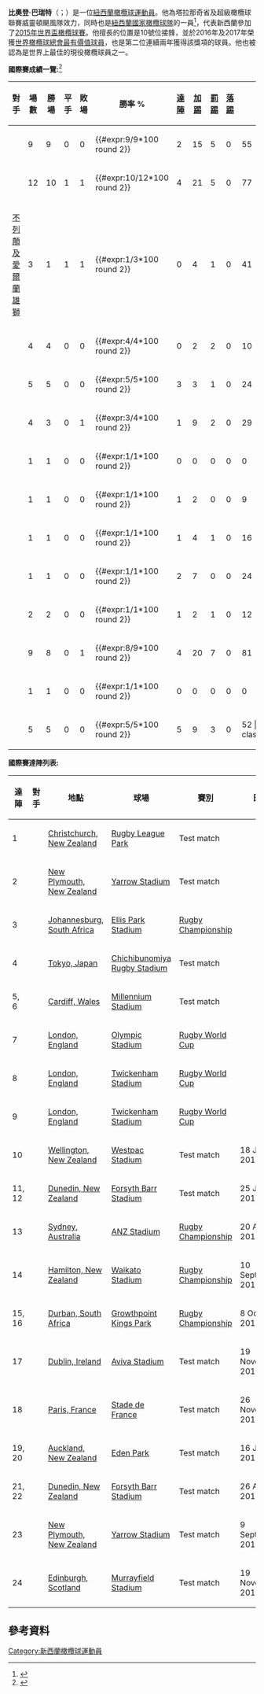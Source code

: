 {{Infobox rugby biography
| name = Beauden Barrett
| image =
| image_size = 
| caption = Barrett in July 2017
| birth_name = Beauden John Barrett
| birth_date={{birth date and age|df=yes|1991|5|27}}
| birth_place = [[Taranaki|Taranaki]], New Zealand
| height = {{height|m=1.85}}
| weight = {{convert|89|kg|lb stlb|abbr=on}}
| school = {{nowrap|[[Francis_Douglas_Memorial_College|Francis Douglas Memorial College]]}} <ref>{{cite news|last1=Rattue|first1=Chris|title=All Blacks: 12 things you need to know about the amazing Barrett boys|url=http://www.nzherald.co.nz/sport/news/article.cfm?c_id=4&objectid=11734733|accessdate=30 March 2017|work=New Zealand Herald|publisher=NMZE. Publishing Ltd|date=24 October 2016|language=en|archive-date=2019-03-03|archive-url=https://web.archive.org/web/20190303023320/https://www.nzherald.co.nz/sport/news/article.cfm?c_id=4&objectid=11734733|dead-url=no}}</ref>
| university = [[Massey_University|Massey Wellington]]
| relatives =
| ru_position = [[Fly-half_(rugby_union)|Fly-Half]] / [[Fullback_(rugby_union)|Fullback]]
| allblackid = 1115
| allblackno =  1115
| ru_nationalyears = 2011<br />2012–
| ru_nationalteam = {{nowrap|[[紐西蘭國家橄欖球青年隊|紐西蘭國家橄欖球青年隊]]}}<br />[[紐西蘭國家橄欖球隊|紐西蘭國家橄欖球隊]]
| ru_sevensnationalcomp  = 2
| ru_coachclubs =
| ru_coachyears =
| ru_amateuryears =
| ru_amupdate =
| ru_nationalcaps = 5<br />62
| ru_nationalpoints = (15)<br />(465)
| ru_ntupdate = 25 November 2017
| ru_clubupdate =
| super14caps = 97
| super14points = (998)
| super14currentclub = 
| super14update = 29 July 2017
| ru_provincecaps =26
| ru_provincepoints =(191)
| ru_provinceupdate = 29 August 2015
| ru_coachupdate =
}}

'''比奧登·巴瑞特'''（{{lang-en|Beauden Barrett}}；{{bd|1991年|5月27日}}）是一位[[紐西蘭|紐西蘭]][[橄欖球|橄欖球]][[運動員|運動員]]。他為塔拉那奇省及超級橄欖球聯賽威靈頓颶風隊效力，同時也是[[紐西蘭國家橄欖球隊|紐西蘭國家橄欖球隊]]的一員<ref name= "Beauden Barrett Hurricanes Profile">{{cite web | url=http://www.hurricanes.co.nz/team/players/beauden-barrett | title=Beauden Barrett Hurricanes Profile | date=24 December 2012 | accessdate=2015-11-22 | archive-date=2012-01-20 | archive-url=https://web.archive.org/web/20120120024246/http://www.hurricanes.co.nz/team/players/beauden-barrett | dead-url=yes }}</ref>，代表新西蘭參加了[[2015年世界盃橄欖球賽|2015年世界盃橄欖球賽]]。他擅長的位置是10號位接鋒，並於2016年及2017年榮獲[[世界橄欖球總會最有價值球員|世界橄欖球總會最有價值球員]]，也是第二位連續兩年獲得該獎項的球員。他也被認為是世界上最佳的現役橄欖球員之一。

'''國際賽成績一覽:'''<ref>{{cite web |url=http://www.espnscrum.com/statsguru/rugby/player/120363.html?class=1;orderby=tries;template=results;type=player;view=match |title=Statsguru  /  Player analysis  / Beauden Barrett  / Test matches |publisher=ESPN |work=Scrum |accessdate=30 December 2015 |archive-date=2014-09-02 |archive-url=https://web.archive.org/web/20140902034734/http://www.espnscrum.com/statsguru/rugby/player/120363.html?class=1;orderby=tries;template=results;type=player;view=match |dead-url=no }}</ref>
{| class="wikitable sortable" style="font-size:95%"
|-
! 對手 !! 場數 !! 勝場 !! 平手 !! 敗場 !! 勝率 % !! [[達陣_(橄欖球)|達陣]] !! [[加踢|加踢]] !! [[罰踢|罰踢]] !! [[落踢|落踢]] !! 得分
|-
| {{ru|ARG}}
| 9 || 9 || 0 || 0 || {{#expr:9/9*100 round 2}} || 2 || 15 || 5 || 0 || 55
|-
| {{ru|AUS}}
| 12 || 10 || 1 || 1 || {{#expr:10/12*100 round 2}} || 4 || 21 || 5 || 0 || 77
|-
| [[不列顛及愛爾蘭雄獅|不列顛及愛爾蘭雄獅]]
| 3 || 1 || 1 || 1 || {{#expr:1/3*100 round 2}} || 0 || 4 || 1 || 0 || 41
|-
| {{ru|ENG}}
| 4 || 4 || 0 || 0 || {{#expr:4/4*100 round 2}} || 0 || 2 || 2 || 0 || 10
|-
| {{ru|FRA}}
| 5 || 5 || 0 || 0 || {{#expr:5/5*100 round 2}} || 3 || 3 || 1 || 0 || 24
|-
| {{ru|IRE}}
| 4 || 3 || 0 || 1 || {{#expr:3/4*100 round 2}} || 1 || 9 || 2 || 0 || 29
|-
| {{ru|ITA}}
| 1 || 1 || 0 || 0 || {{#expr:1/1*100 round 2}} || 0 || 0 || 0 || 0 || 0
|-
| {{ru|JPN}}
| 1 || 1 || 0 || 0 || {{#expr:1/1*100 round 2}} || 1 || 2 || 0 || 0 || 9
|-
| {{ru|NAM}}
| 1 || 1 || 0 || 0 || {{#expr:1/1*100 round 2}} || 1 || 4 || 1 || 0 || 16
|-
| {{ru|SAM}}
| 1 || 1 || 0 || 0 || {{#expr:1/1*100 round 2}} || 2 || 7 || 0 || 0 || 24
|-
| {{ru|SCO}}
| 2 || 2 || 0 || 0 || {{#expr:1/1*100 round 2}} || 1 || 2 || 1 || 0 ||12
|-
| {{ru|RSA}}
| 9 || 8 || 0 || 1 || {{#expr:8/9*100 round 2}} || 4 || 20 || 7 || 0 || 81
|-
| {{ru|TGA}}
| 1 || 1 || 0 || 0 || {{#expr:1/1*100 round 2}} || 0 || 0 || 0 || 0 || 0
|-
| {{ru|WAL}}
| 5 || 5 || 0 || 0 || {{#expr:5/5*100 round 2}} || 5 || 9 || 3 || 0 || 52
|- – class="sortbottom"
! '''Total'''
| '''57''' || '''51''' || '''2''' || '''4''' || '''{{#expr:51/57*100 round 2}}''' || '''23''' || '''96''' || '''37''' || '''0''' || '''418'''
|}

'''國際賽達陣列表:'''
{| class="wikitable sortable" style="font-size:95%"
|-
! 達陣  !! 對手 !! 地點 !! 球場 !! 賽別 !! 日期 !! 結果
|-
| 1 || {{ru|FRA}} || [[Christchurch,_New_Zealand|Christchurch, New Zealand]] || [[Rugby_League_Park|Rugby League Park]] || Test match || {{dts|format=dmy|2013|June|15}} || 勝
|-
| 2 || {{ru|FRA}} || [[New_Plymouth,_New_Zealand|New Plymouth, New Zealand]] || [[Yarrow_Stadium|Yarrow Stadium]] || Test match || {{dts|format=dmy|2013|June|22}} || 勝
|-
| 3 || {{ru|RSA}} || [[Johannesburg,_South_Africa|Johannesburg, South Africa]] || [[Ellis_Park_Stadium|Ellis Park Stadium]] || [[2013_Rugby_Championship|Rugby Championship]] || {{dts|format=dmy|2013|October|5}} || 勝
|-
| 4 || {{ru|JPN}} || [[Tokyo,_Japan|Tokyo, Japan]] || [[Chichibunomiya_Rugby_Stadium|Chichibunomiya Rugby Stadium]] || Test match || {{dts|format=dmy|2013|November|2}} || 勝
|-
| 5, 6 || {{ru|WAL}} || [[Cardiff,_Wales|Cardiff, Wales]] || [[Millennium_Stadium|Millennium Stadium]] || Test match || {{dts|format=dmy|2014|November|22}} || 勝
|-
| 7 || {{ru|NAM}} || [[London,_England|London, England]] || [[Olympic_Stadium_(London)|Olympic Stadium]] || [[2015_Rugby_World_Cup|Rugby World Cup]] || {{dts|format=dmy|2015|September|24}} ||勝
|-
| 8 || {{ru|RSA}} || [[London,_England|London, England]] || [[Twickenham_Stadium|Twickenham Stadium]] || [[2015_Rugby_World_Cup|Rugby World Cup]] || {{dts|format=dmy|2015|October|24}} || 勝
|-
| 9 || {{ru|AUS}} || [[London,_England|London, England]] || [[Twickenham_Stadium|Twickenham Stadium]] || [[2015_Rugby_World_Cup|Rugby World Cup]] || {{dts|format=dmy|2015|October|31}} || 勝
|-
| 10 || {{ru|WAL}} || [[Wellington,_New_Zealand|Wellington, New Zealand]] || [[Westpac_Stadium|Westpac Stadium]] || Test match || 18 June 2016 || 勝
|-
| 11, 12|| {{ru|WAL}} || [[Dunedin,_New_Zealand|Dunedin, New Zealand]] || [[Forsyth_Barr_Stadium|Forsyth Barr Stadium]] || Test match || 25 June 2016 ||勝
|-
| 13 || {{ru|AUS}} || [[Sydney,_Australia|Sydney, Australia]] || [[ANZ_Stadium|ANZ Stadium]] || [[2016_Rugby_Championship|Rugby Championship]] || 20 August 2016 || 勝
|-
| 14 || {{ru|ARG}} || [[Hamilton,_New_Zealand|Hamilton, New Zealand]] || [[Waikato_Stadium|Waikato Stadium]] || [[2016_Rugby_Championship|Rugby Championship]] || 10 September 2016 || 勝
|-
| 15, 16 || {{ru|RSA}} || [[Durban,_South_Africa|Durban, South Africa]] || [[Growthpoint_Kings_Park|Growthpoint Kings Park]] || [[The_Rugby_Championship|Rugby Championship]] || 8 October 2016 || 勝
|-
| 17 || {{ru|IRE}} || [[Dublin,_Ireland|Dublin, Ireland]] || [[Aviva_Stadium|Aviva Stadium]] || Test match || 19 November 2016 || 勝
|-
| 18 || {{ru|FRA}} || [[Paris,_France|Paris, France]] || [[Stade_de_France|Stade de France]] || Test match || 26 November 2016 || 勝
|-
| 19, 20 || {{ru|SAM}} || [[Auckland,_New_Zealand|Auckland, New Zealand]] || [[Eden_Park|Eden Park]] || Test match || 16 June 2017 || 勝
|-
| 21, 22 || {{ru|AUS}} || [[Dunedin,_New_Zealand|Dunedin, New Zealand]] || [[Forsyth_Barr_Stadium|Forsyth Barr Stadium]] || Test match || 26 August 2017 || 勝
|-
| 23 || {{ru|ARG}} || [[New_Plymouth,_New_Zealand|New Plymouth, New Zealand]] || [[Yarrow_Stadium|Yarrow Stadium]] || Test match || 9 September 2017 || 勝
|-
| 24 || {{ru|SCO}} || [[Edinburgh,_Scotland|Edinburgh, Scotland]] || [[Murrayfield_Stadium|Murrayfield Stadium]] || Test match || 19 November 2017 || 勝
|}

==參考資料==
{{Reflist}}
[[Category:新西蘭橄欖球運動員|Category:新西蘭橄欖球運動員]]
